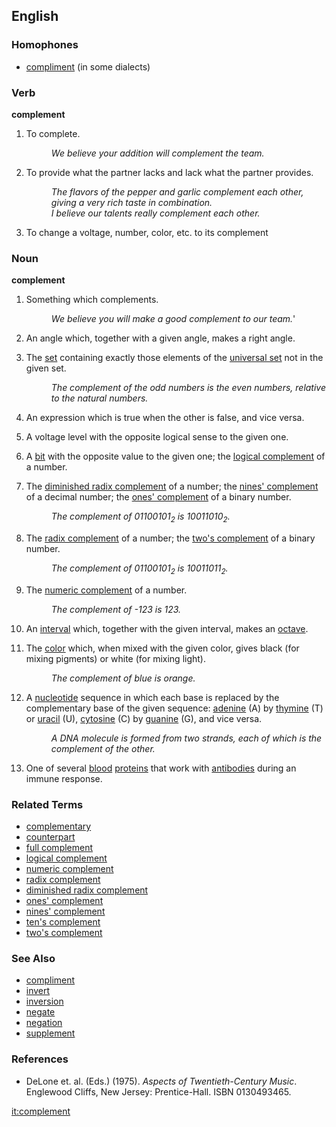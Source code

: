 ==English==

===Homophones===
*[[compliment]] (in some dialects)

===Verb===
'''complement'''

# To complete.
#: ''We believe your addition will complement the team.''
# To provide what the partner lacks and lack what the partner provides.
#: ''The flavors of the pepper and garlic complement each other, giving a very rich taste in combination.''
#: ''I believe our talents really complement each other.''
# To change a voltage, number, color, etc. to its complement

===Noun===
'''complement'''

# Something which complements.
#: ''We believe you will make a good complement to our team.'''
# {{geometry}} An angle which, together with a given angle, makes a right angle.
# {{mathematics}} The [[set]] containing exactly those elements of the [[universal set]] not in the given set.
#: ''The complement of the odd numbers is the even numbers, relative to the natural numbers.''
# {{logic}} An expression which is true when the other is false, and vice versa.
# {{electronics}} A voltage level with the opposite logical sense to the given one.
# {{computing}} A [[bit]] with the opposite value to the given one; the [[logical complement]] of a number.
# {{cattag2|computing|mathematics}} The [[diminished radix complement]] of a number; the [[nines' complement]] of a decimal number; the [[ones' complement]] of a binary number.
#: ''The complement of <math>01100101_2</math> is <math>10011010_2</math>.''
# {{cattag2|computing|mathematics}} The [[radix complement]] of a number; the [[two's complement]] of a binary number.
#: ''The complement of <math>01100101_2</math> is <math>10011011_2</math>.''
# {{cattag2|computing|mathematics}} The [[numeric complement]] of a number.
#: ''The complement of -123 is 123.''
# {{music}} An [[interval]] which, together with the given interval, makes an [[octave]].
# The [[color]] which, when mixed with the given color, gives black (for mixing pigments) or white (for mixing light).
#: ''The complement of blue is orange.''
# {{biology}} A [[nucleotide]] sequence in which each base is replaced by the complementary base of the given sequence: [[adenine]] (A) by [[thymine]] (T) or [[uracil]] (U), [[cytosine]] (C) by [[guanine]] (G), and vice versa.
#: ''A DNA molecule is formed from two strands, each of which is the complement of the other.''
# {{biology}} One of several [[blood]] [[protein]]s that work with [[antibody|antibodies]] during an immune response.

===Related Terms===
*[[complementary]]
*[[counterpart]]
*[[full complement]]
*[[logical complement]]
*[[numeric complement]]
*[[radix complement]]
*[[diminished radix complement]]
*[[ones' complement]]
*[[nines' complement]]
*[[ten's complement]]
*[[two's complement]]

===See Also===
*[[compliment]]
*[[invert]]
*[[inversion]]
*[[negate]]
*[[negation]]
*[[supplement]]

===References===
*DeLone et. al. (Eds.) (1975). ''Aspects of Twentieth-Century Music''. Englewood Cliffs, New Jersey: Prentice-Hall. ISBN 0130493465.

[[it:complement]]